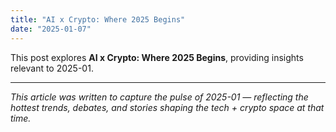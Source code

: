 ```yaml
---
title: "AI x Crypto: Where 2025 Begins"
date: "2025-01-07"
---
```


This post explores **AI x Crypto: Where 2025 Begins**, providing insights relevant to 2025-01.

---

*This article was written to capture the pulse of 2025-01 — reflecting the hottest trends, debates, and stories shaping the tech + crypto space at that time.*
